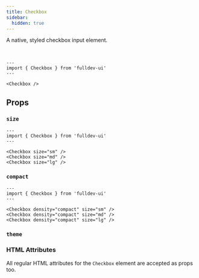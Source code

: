 ```yaml
---
title: Checkbox
sidebar:
  hidden: true
---
```



A native, styled checkbox input element.

<br />

```astro live
---
import { Checkbox } from 'fulldev-ui'
---

<Checkbox />
```

## Props

### `size`

<SizeProp />

```astro live
---
import { Checkbox } from 'fulldev-ui'
---

<Checkbox size="sm" />
<Checkbox size="md" />
<Checkbox size="lg" />
```

### `compact`

<CompactProp />

```astro live
---
import { Checkbox } from 'fulldev-ui'
---

<Checkbox density="compact" size="sm" />
<Checkbox density="compact" size="md" />
<Checkbox density="compact" size="lg" />
```

### `theme`

<ThemeProp />

### HTML Attributes

All regular HTML attributes for the `Checkbox` element are accepted as props too.
